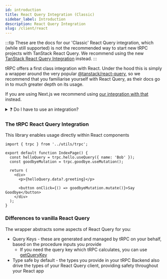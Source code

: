 ```yaml
---
id: introduction
title: React Query Integration (Classic)
sidebar_label: Introduction
description: React Query Integration
slug: /client/react
---
```


:::tip
These are the docs for our 'Classic' React Query integration, which (while still supported) is not the recommended way to start new tRPC projects with TanStack React Query. We recommend using the new [TanStack React Query Integration](/docs/client/tanstack-react-query/setup) instead.
:::

tRPC offers a first class integration with React. Under the hood this is simply a wrapper around the very popular [@tanstack/react-query](https://tanstack.com/query/latest), so we recommend that you familiarise yourself with React Query, as their docs go in to much greater depth on its usage.

If you are using Next.js we recommend using [our integration with that](../nextjs/introduction.mdx) instead.

<details>
<summary>❓ Do I have to use an integration?</summary>

No! The integration is fully optional. You can use `@tanstack/react-query` using just a [vanilla tRPC client](/docs/client/vanilla), although then you'll have to manually manage query keys and do not get the same level of DX as when using the integration package.

```ts title='utils/trpc.ts'
export const trpc = createTRPCClient<AppRouter>({
  links: [httpBatchLink({ url: 'YOUR_API_URL' })],
});
```

```tsx title='components/PostList.tsx'
function PostList() {
  const { data } = useQuery({
    queryKey: ['posts'],
    queryFn: () => trpc.post.list.query(),
  });
  data; // Post[]

  // ...
}
```

</details>

### The tRPC React Query Integration

This library enables usage directly within React components

```tsx title='pages/IndexPage.tsx'
import { trpc } from '../utils/trpc';

export default function IndexPage() {
  const helloQuery = trpc.hello.useQuery({ name: 'Bob' });
  const goodbyeMutation = trpc.goodbye.useMutation();

  return (
    <div>
      <p>{helloQuery.data?.greeting}</p>

      <button onClick={() => goodbyeMutation.mutate()}>Say Goodbye</button>
    </div>
  );
}
```

### Differences to vanilla React Query

The wrapper abstracts some aspects of React Query for you:

- Query Keys - these are generated and managed by tRPC on your behalf, based on the procedure inputs you provide
  - If you need the query key which tRPC calculates, you can use [getQueryKey](/docs/client/react/getQueryKey)
- Type safe by default - the types you provide in your tRPC Backend also drive the types of your React Query client, providing safety throughout your React app
